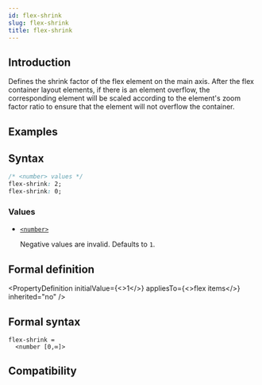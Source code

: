 ```yaml
---
id: flex-shrink
slug: flex-shrink
title: flex-shrink
---
```


## Introduction

Defines the shrink factor of the flex element on the main axis. After the flex container layout elements, if there is an element overflow, the corresponding element will be scaled according to the element's zoom factor ratio to ensure that the element will not overflow the container.

## Examples


<Go
  example="css-api"
  defaultFile="src/flex-shrink/App.tsx"
  img="/assets/doc/css/flex-shrink.jpg"
  entry="src/flex-shrink"
  defaultEntryFile="dist/flex-shrink.lynx.bundle"
/>

## Syntax

```css
/* <number> values */
flex-shrink: 2;
flex-shrink: 0;
```

### Values

- [`<number>`](api/css/data-type/number.mdx)

  Negative values are invalid. Defaults to `1`.

## Formal definition


<PropertyDefinition
  initialValue={<>1</>}
  appliesTo={<>flex items</>}
  inherited="no"
/>

## Formal syntax

```
flex-shrink =
  <number [0,∞]>
```

## Compatibility


<LegacyCompatTable metadata="css/properties/flex-shrink" />
